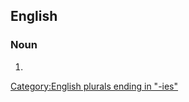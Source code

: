 ==English==

===Noun===
{{head|en|noun form}}

# {{plural of|en|dodecarchy}}

[[Category:English plurals ending in "-ies"]]
